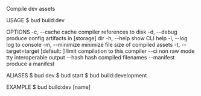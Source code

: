 Compile dev assets

USAGE
  $ bud build:dev

OPTIONS
  -c, --cache          cache compiler references to disk
  -d, --debug          produce config artifacts in [storage] dir
  -h, --help           show CLI help
  -l, --log            log to console
  -m, --minimize       minimize file size of compiled assets
  -t, --target=target  [default: ] limit compilation to this compiler
  --ci                 non raw mode tty interoperable output
  --hash               hash compiled filenames
  --manifest           produce a manifest

ALIASES
  $ bud dev
  $ bud start
  $ bud build:development

EXAMPLE
  $ bud build:dev [name]
